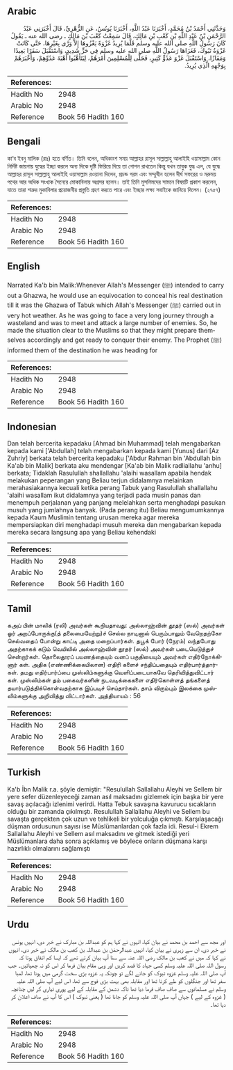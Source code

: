 ## Arabic


<div dir="rtl" lang="ar" style={{fontSize:'larger',backgroundColor:'#f8f9fa',padding:20}}>
وَحَدَّثَنِي أَحْمَدُ بْنُ مُحَمَّدٍ، أَخْبَرَنَا عَبْدُ اللَّهِ، أَخْبَرَنَا يُونُسُ، عَنِ الزُّهْرِيِّ، قَالَ أَخْبَرَنِي عَبْدُ الرَّحْمَنِ بْنُ عَبْدِ اللَّهِ بْنِ كَعْبِ بْنِ مَالِكٍ، قَالَ سَمِعْتُ كَعْبَ بْنَ مَالِكٍ ـ رضى الله عنه ـ يَقُولُ كَانَ رَسُولُ اللَّهِ صلى الله عليه وسلم قَلَّمَا يُرِيدُ غَزْوَةً يَغْزُوهَا إِلاَّ وَرَّى بِغَيْرِهَا، حَتَّى كَانَتْ غَزْوَةُ تَبُوكَ، فَغَزَاهَا رَسُولُ اللَّهِ صلى الله عليه وسلم فِي حَرٍّ شَدِيدٍ، وَاسْتَقْبَلَ سَفَرًا بَعِيدًا وَمَفَازًا، وَاسْتَقْبَلَ غَزْوَ عَدُوٍّ كَثِيرٍ، فَجَلَّى لِلْمُسْلِمِينَ أَمْرَهُمْ، لِيَتَأَهَّبُوا أُهْبَةَ عَدُوِّهِمْ، وَأَخْبَرَهُمْ بِوَجْهِهِ الَّذِي يُرِيدُ‏.‏
</div>
<div style={{backgroundColor:'#f8f9fa',padding:20, marginBottom: 10}}><table> <thead> <tr> <th>References:</th> <th></th> </tr> </thead> <tbody><tr><td>Hadith No</td><td>2948</td></tr><tr><td>Arabic No</td><td>2948</td></tr><tr><td>Reference</td><td>Book 56 Hadith 160</td></tr></tbody></table></div>

## Bengali


<div dir="ltr" lang="bn" style={{fontSize:'larger',backgroundColor:'#f8f9fa',padding:20}}>
কা‘ব ইবনু মালিক (রাঃ) হতে বর্ণিত। তিনি বলেন, অধিকাংশ সময় আল্লাহর রাসূল সাল্লাল্লাহু আলাইহি ওয়াসাল্লাম কোন নির্দিষ্ট জায়গায় যুদ্ধের ইচ্ছা করলে অন্য দিকে দৃষ্টি ফিরিয়ে দিয়ে তা গোপন রাখতেন কিন্তু যখন তাবুক যুদ্ধ এল, যে যুদ্ধে আল্লাহর রাসূল সাল্লাল্লাহু আলাইহি ওয়াসাল্লাম রওয়ানা দিলেন, প্রচন্ড গরম এবং সম্মুখীন হলেন দীর্ঘ সফরের ও মরুময় পথের আর অধিক সংখ্যক সৈন্যের মোকাবিলায় অগ্রসর হলেন। তাই তিনি মুসলিমদের সামনে বিষয়টি প্রকাশ করলেন, যাতে তারা শত্রুর মুকাবিলার প্রয়োজনীয় প্রস্তুতি গ্রহণ করতে পারে এবং ইচ্ছার লক্ষ্য সবাইকে জানিয়ে দিলেন। (২৭৫৭)
</div>
<div style={{backgroundColor:'#f8f9fa',padding:20, marginBottom: 10}}><table> <thead> <tr> <th>References:</th> <th></th> </tr> </thead> <tbody><tr><td>Hadith No</td><td>2948</td></tr><tr><td>Arabic No</td><td>2948</td></tr><tr><td>Reference</td><td>Book 56 Hadith 160</td></tr></tbody></table></div>

## English


<div dir="ltr" lang="en" style={{fontSize:'larger',backgroundColor:'#f8f9fa',padding:20}}>
Narrated Ka'b bin Malik:Whenever Allah's Messenger (ﷺ) intended to carry out a Ghazwa, he would use an equivocation to conceal his real destination till it was the Ghazwa of Tabuk which Allah's Messenger (ﷺ) carried out in very hot weather. As he was going to face a very long journey through a wasteland and was to meet and attack a large number of enemies. So, he made the situation clear to the Muslims so that they might prepare themselves accordingly and get ready to conquer their enemy. The Prophet (ﷺ) informed them of the destination he was heading for
</div>
<div style={{backgroundColor:'#f8f9fa',padding:20, marginBottom: 10}}><table> <thead> <tr> <th>References:</th> <th></th> </tr> </thead> <tbody><tr><td>Hadith No</td><td>2948</td></tr><tr><td>Arabic No</td><td>2948</td></tr><tr><td>Reference</td><td>Book 56 Hadith 160</td></tr></tbody></table></div>

## Indonesian


<div dir="ltr" lang="id" style={{fontSize:'larger',backgroundColor:'#f8f9fa',padding:20}}>
Dan telah bercerita kepadaku [Ahmad bin Muhammad] telah mengabarkan kepada kami ['Abdullah] telah mengabarkan kepada kami [Yunus] dari [Az Zuhriy] berkata telah bercerita kepadaku ['Abdur Rahman bin 'Abdullah bin Ka'ab bin Malik] berkata aku mendengar [Ka'ab bin Malik radliallahu 'anhu] berkata; Tidaklah Rasulullah shallallahu 'alaihi wasallam apabila hendak melakukan peperangan yang Beliau terjun didalamnya melainkan merahasiakannya kecuali ketika perang Tabuk yang Rasulullah shallallahu 'alaihi wasallam ikut didalamnya yang terjadi pada musin panas dan menempuh perjalanan yang panjang melelahkan serta menghadapi pasukan musuh yang jumlahnya banyak. (Pada perang itu) Beliau mengumumkannya kepada Kaum Muslimin tentang urusan mereka agar mereka mempersiapkan diri menghadapi musuh mereka dan mengabarkan kepada mereka secara langsung apa yang Beliau kehendaki
</div>
<div style={{backgroundColor:'#f8f9fa',padding:20, marginBottom: 10}}><table> <thead> <tr> <th>References:</th> <th></th> </tr> </thead> <tbody><tr><td>Hadith No</td><td>2948</td></tr><tr><td>Arabic No</td><td>2948</td></tr><tr><td>Reference</td><td>Book 56 Hadith 160</td></tr></tbody></table></div>

## Tamil


<div dir="ltr" lang="ta" style={{fontSize:'larger',backgroundColor:'#f8f9fa',padding:20}}>
கஅப் பின் மாலிக் (ரலி) அவர்கள் கூறியதாவது: அல்லாஹ்வின் தூதர் (ஸல்) அவர்கள் ஓர் அறப்போருக்கு(த் தலைமையேற்று)ச் செல்ல நாடினால் பெரும்பாலும் வேறெதற்கோ செல்வதைப் போன்று காட்டி அதை மறைப்பார்கள். தபூக் போர் (நேரம்) வந்தபோது அதற்காகக் கடும் வெயிலில் அல்லாஹ்வின் தூதர் (ஸல்) அவர்கள் படையெடுத்துச் சென்றார்கள். தொலைதூரப் பயணத்தையும் வனப் பகுதியையும் அவர்கள் எதிர்நோக்கினார் கள். அதிக (எண்ணிக்கையிலான) எதிரி களைச் சந்திப்பதையும் எதிர்பார்த்தார்கள். தமது எதிர்பார்ப்பை முஸ்லிம்களுக்கு வெளிப்படையாகவே தெரிவித்துவிட்டார் கள். முஸ்லிம்கள் தம் பகைவர்களின் நடவடிக்கைகளை எதிர்கொள்ளத் தங்களைத் தயார்படுத்திக்கொள்வதற்காக இப்படிச் செய்தார்கள். தாம் விரும்பும் இலக்கை முஸ்லிம்களுக்கு அறிவித்து விட்டார்கள். அத்தியாயம் : 56
</div>
<div style={{backgroundColor:'#f8f9fa',padding:20, marginBottom: 10}}><table> <thead> <tr> <th>References:</th> <th></th> </tr> </thead> <tbody><tr><td>Hadith No</td><td>2948</td></tr><tr><td>Arabic No</td><td>2948</td></tr><tr><td>Reference</td><td>Book 56 Hadith 160</td></tr></tbody></table></div>

## Turkish


<div dir="ltr" lang="tr" style={{fontSize:'larger',backgroundColor:'#f8f9fa',padding:20}}>
Ka'b İbn Malik r.a. şöyle demiştir: "Resulullah Sallallahu Aleyhi ve Sellem bir yere sefer düzenleyeceği zaman asıl maksadını gizlemek için başka bir yere savaş açılacağı izlenimi verirdi. Hatta Tebuk savaşına kavurucu sıcakların olduğu bir zamanda çıkılmıştı. Resulullah Sallallahu Aleyhi ve Sellem bu savaşta gerçekten çok uzun ve tehlikeli bir yolculuğa çıkmıştı. Karşılaşacağı düşman ordusunun sayısı ise Müslümanlardan çok fazla idi. Resul-i Ekrem Sallallahu Aleyhi ve Sellem asıl maksadını ve gitmek istediği yeri Müslümanlara daha sonra açıklamış ve böylece onların düşmana karşı hazırlıklı olmalarını sağlamıştı
</div>
<div style={{backgroundColor:'#f8f9fa',padding:20, marginBottom: 10}}><table> <thead> <tr> <th>References:</th> <th></th> </tr> </thead> <tbody><tr><td>Hadith No</td><td>2948</td></tr><tr><td>Arabic No</td><td>2948</td></tr><tr><td>Reference</td><td>Book 56 Hadith 160</td></tr></tbody></table></div>

## Urdu


<div dir="rtl" lang="ur" style={{fontSize:'larger',backgroundColor:'#f8f9fa',padding:20}}>
اور مجھ سے احمد بن محمد نے بیان کیا، انہوں نے کہا ہم کو عبداللہ بن مبارک نے خبر دی، انہیں یونس نے خبر دی، ان سے زہری نے بیان کیا، انہیں عبدالرحمٰن بن عبداللہ بن کعب بن مالک نے خبر دی، انہوں نے کہا کہ میں نے کعب بن مالک رضی اللہ عنہ سے سنا آپ بیان کرتے تھے کہ ایسا کم اتفاق ہوتا کہ رسول اللہ صلی اللہ علیہ وسلم کسی جہاد کا قصد کریں اور وہی مقام بیان فرما کر اس کو نہ چھپائیں۔ جب آپ صلی اللہ علیہ وسلم غزوہ تبوک کو جانے لگے تو چونکہ یہ غزوہ بڑی سخت گرمی میں ہونا تھا، لمبا سفر تھا اور جنگلوں کو طے کرنا تھا اور مقابلہ بھی بہت بڑی فوج سے تھا، اس لیے آپ صلی اللہ علیہ وسلم نے مسلمانوں سے صاف صاف فرما دیا تھا تاکہ دشمن کے مقابلہ کے لیے پوری تیاری کر لیں چنانچہ ( غزوہ کے لیے ) جہاں آپ صلی اللہ علیہ وسلم کو جانا تھا ( یعنی تبوک ) اس کا آپ نے صاف اعلان کر دیا تھا۔
</div>
<div style={{backgroundColor:'#f8f9fa',padding:20, marginBottom: 10}}><table> <thead> <tr> <th>References:</th> <th></th> </tr> </thead> <tbody><tr><td>Hadith No</td><td>2948</td></tr><tr><td>Arabic No</td><td>2948</td></tr><tr><td>Reference</td><td>Book 56 Hadith 160</td></tr></tbody></table></div>